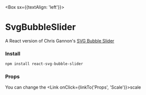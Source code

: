 

<Meta title="intro" component={SvgBubbleSlider} />

<Box sx={{textAlign: 'left'}}>

# SvgBubbleSlider

A React version of Chris Gannon's [SVG Bubble Slider](https://codepen.io/chrisgannon/pen/GZNgLw/)

### Install

<Divider />

```sh
npm install react-svg-bubble-slider
```

### Props

<Divider />

You can change the <Link onClick={linkTo('Props', 'Scale')}>scale</Link>

<SvgBubbleSlider />

</Box>
